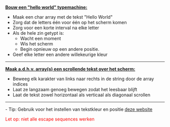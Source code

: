 ﻿<u>'''Bouw een "hello world" typemachine:'''</u>
* Maak een char array met de tekst "Hello World"
* Zorg dat de letters één voor één op het scherm komen
* Zorg voor een korte interval na elke letter
* Als de hele zin getypt is:
** Wacht een moment
** Wis het scherm
** Begin opnieuw op een andere positie.
* Geef elke letter een andere willekeurige kleur

----

<u>'''Maak a.d.h.v. array(s) een scrollende tekst over het scherm:'''</u>
* Beweeg elk karakter van links naar rechts in de string door de array indices
* Laat ze langzaam genoeg bewegen zodat het leesbaar blijft
* Laat de tekst zowel horizontaal als verticaal als diagonaal scrollen

----

- Tip: Gebruik voor het instellen van tekstkleur en positie [http://www.hamiltonlabs.com/UserGuide/30-AnsiEscapeSequences.htm deze website]

<font style="color:red">Let op: niet alle escape sequences werken</font>